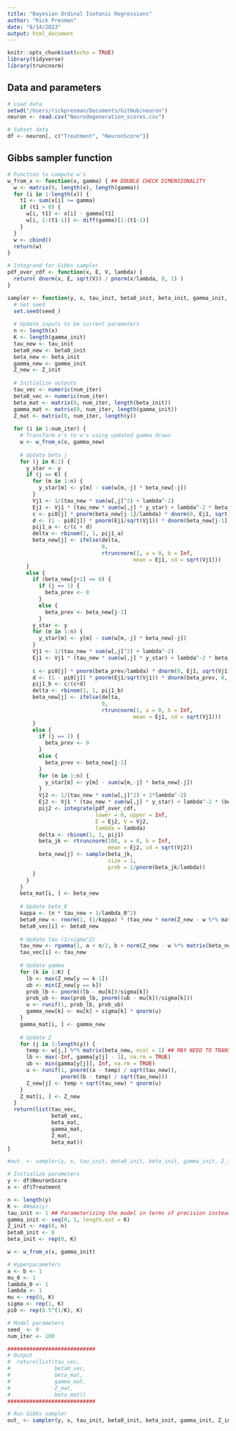 ```yaml
---
title: "Bayesian Ordinal Isotonic Regressions"
author: "Rick Presman"
date: "8/14/2023"
output: html_document
---
```


```r
knitr::opts_chunk$set(echo = TRUE)
library(tidyverse)
library(truncnorm)
```

## Data and parameters

```r
# Load data
setwd("/Users/rickpresman/Documents/GitHub/neuron")
neuron <- read.csv("Neurodegeneration_scores.csv")

# Subset data
df <- neuron[, c("Treatment", "NeuronScore")]
```


## Gibbs sampler function

```r
# Function to compute w's
w_from_x <- function(x, gamma) { ## DOUBLE CHECK DIMENSIONALITY
  w <- matrix(0, length(x), length(gamma))
  for (i in 1:length(x)) {
    t1 <- sum(x[i] >= gamma)
    if (t1 > 0) {
      w[i, t1] <- x[i] - gamma[t1]
      w[i, 1:(t1-1)] <- diff(gamma)[1:(t1-1)]
    }
  }
  w <- cbind()
  return(w)
}

# Integrand for Gibbs sampler
pdf_over_cdf <- function(x, E, V, lambda) {
  return( dnorm(x, E, sqrt(V)) / pnorm(x/lambda, 0, 1) )
}
```


```r
sampler <- function(y, x, tau_init, beta0_init, beta_init, gamma_init, Z_init, a, b, mu_0, lambda_0, lambda, pi0, seed_) {
  # Set seed
  set.seed(seed_)
  
  # Update inputs to be current parameters
  n <- length(x)
  K <- length(gamma_init)
  tau_new <- tau_init
  beta0_new <- beta0_init
  beta_new <- beta_init
  gamma_new <- gamma_init
  Z_new <- Z_init
  
  # Initialize outputs
  tau_vec <- numeric(num_iter)
  beta0_vec <- numeric(num_iter)
  beta_mat <- matrix(0, num_iter, length(beta_init))
  gamma_mat <- matrix(0, num_iter, length(gamma_init))
  Z_mat <- matrix(0, num_iter, length(y))
  
  for (i in 1:num_iter) {
    # Transform x's to w's using updated gamma draws
    w <- w_from_x(x, gamma_new)
    
    # Update beta_j
    for (j in K:1) {
      y_star <- y
      if (j == K) {
        for (m in 1:n) {
          y_star[m] <- y[m] - sum(w[m,-j] * beta_new[-j])
        }
        Vj1 <- 1/(tau_new * sum(w[,j]^2) + lambda^-2)
        Ej1 <- Vj1 * (tau_new * sum(w[,j] * y_star) + lambda^-2 * beta_new[j-1])
        c <- pi0[j] * pnorm(beta_new[j-1]/lambda) * dnorm(0, Ej1, sqrt(Vj1))
        d <- (1 - pi0[j]) * pnorm(Ej1/sqrt(Vj1)) * dnorm(beta_new[j-1], 0, lambda^2)
        pij1_a <- c/(c + d)
        delta <- rbinom(1, 1, pij1_a)
        beta_new[j] <- ifelse(delta,
                              0,
                              rtruncnorm(1, a = 0, b = Inf,
                                        mean = Ej1, sd = sqrt(Vj1)))
      }
      else {
        if (beta_new[j+1] == 0) {
          if (j == 1) {
            beta_prev <- 0
          }
          else {
            beta_prev <- beta_new[j-1]
          }
        y_star <- y
        for (m in 1:n) {
          y_star[m] <- y[m] - sum(w[m,-j] * beta_new[-j])
        }
        Vj1 <- 1/(tau_new * sum(w[,j]^2) + lambda^-2)
        Ej1 <- Vj1 * (tau_new * sum(w[,j] * y_star) + lambda^-2 * beta_prev)
        
        c <- pi0[j] * pnorm(beta_prev/lambda) * dnorm(0, Ej1, sqrt(Vj1))
        d <- (1 - pi0[j]) * pnorm(Ej1/sqrt(Vj1)) * dnorm(beta_prev, 0, lambda^2)
        pij1_b <- c/(c+d)
        delta <- rbinom(1, 1, pij1_b)
        beta_new[j] <- ifelse(delta,
                              0,
                              rtruncnorm(1, a = 0, b = Inf,
                                        mean = Ej1, sd = sqrt(Vj1)))
        }
        else {
          if (j == 1) {
            beta_prev <- 0
          }
          else {
            beta_prev <- beta_new[j-1]
          }
          for (m in 1:n) {
            y_star[m] <- y[m] - sum(w[m,-j] * beta_new[-j])
          }
          Vj2 <- 1/(tau_new * sum(w[,j]^2) + 2*lambda^-2)
          Ej2 <- Vj1 * (tau_new * sum(w[,j] * y_star) + lambda^-2 * (beta_prev + beta_new[j+1]))
          pij2 <- integrate(pdf_over_cdf,
                            lower = 0, upper = Inf,
                            E = Ej2, V = Vj2,
                            lambda = lambda)
          delta <- rbinom(1, 1, pij1)
          beta_jk <- rtruncnorm(100, a = 0, b = Inf,
                                mean = Ej2, sd = sqrt(Vj2))
          beta_new[j] <- sample(beta_jk,
                                size = 1,
                                prob = 1/pnorm(beta_jk/lambda))
        }
      }
    }
    beta_mat[i, ] <- beta_new
    
    # Update beta_0
    kappa <- (n * tau_new + 1/lambda_0^2)
    beta0_new <- rnorm(1, (1/kappa) * (tau_new * norm(Z_new - w %*% matrix(beta_new, ncol = 1), "2")^2 + mu_0/lambda_0^2), 1/kappa)
    beta0_vec[i] <- beta0_new
    
    # Update tau (1/sigma^2)
    tau_new <- rgamma(1, a + n/2, b + norm(Z_new - w %*% matrix(beta_new, ncol = 1), "2")^2)
    tau_vec[i] <- tau_new
    
    # Update gamma
    for (k in 1:K) {
      lb <- max(Z_new[y == k-1])
      ub <- min(Z_new[y == k])
      prob_lb <- pnorm((lb - mu[k])/sigma[k])
      prob_ub <- max(prob_lb, pnorm((ub - mu[k])/sigma[k]))
      u <- runif(1, prob_lb, prob_ub)
      gamma_new[k] <- mu[k] + sigma[k] * qnorm(u)
    }
    gamma_mat[i, ] <- gamma_new
    
    # Update Z
    for (j in 1:length(y)) {
      temp <- w[j,] %*% matrix(beta_new, ncol = 1) ## MAY NEED TO TRANSPOSE beta_new
      lb <- max(-Inf, gamma[y[j] - 1], na.rm = TRUE)
      ub <- min(gamma[y[j]], Inf, na.rm = TRUE)
      u <- runif(1, pnorm((a - temp) / sqrt(tau_new)),
                 pnorm((b - temp) / sqrt(tau_new)))
      Z_new[j] <- temp + sqrt(tau_new) * qnorm(u)
    }
    Z_mat[i, ] <- Z_new
  }
  return(list(tau_vec,
              beta0_vec,
              beta_mat,
              gamma_mat,
              Z_mat,
              beta_mat))
}

#out_ <- sampler(y, x, tau_init, beta0_init, beta_init, gamma_init, Z_init, a, b, mu_0, lambda_0, lambda, pi0, seed_)
```

```r
# Initialize parameters
y <- df$NeuronScore
x <- df$Treatment

n <- length(y)
K <- 4#max(y)
tau_init <- 1 ## Parameterizing the model in terms of precision instead of variance
gamma_init <- seq(0, 1, length.out = K)
Z_init <- rep(0, n)
beta0_init <- 0
beta_init <- rep(0, K)

w <- w_from_x(x, gamma_init)

# Hyperparameters
a <- b <- 1
mu_0 <- 1
lambda_0 <- 1
lambda <- 1
mu <- rep(0, K)
sigma <- rep(1, K)
pi0 <- rep(0.5^(1/K), K)

# Model parameters
seed_ <- 0
num_iter <- 100
```

```r
############################
# Output
#  return(list(tau_vec,
#              beta0_vec,
#              beta_mat,
#              gamma_mat,
#              Z_mat,
#              beta_mat))
############################

# Run Gibbs sampler
out_ <- sampler(y, x, tau_init, beta0_init, beta_init, gamma_init, Z_init, a, b, mu_0, lambda_0, lambda, pi0, seed_)
```



